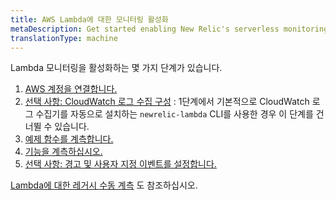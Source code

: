 ```yaml
---
title: AWS Lambda에 대한 모니터링 활성화
metaDescription: Get started enabling New Relic's serverless monitoring for AWS Lambda.
translationType: machine
---
```


Lambda 모니터링을 활성화하는 몇 가지 단계가 있습니다.

1. [AWS 계정을 연결합니다.](/docs/serverless-function-monitoring/aws-lambda-monitoring/enable-lambda-monitoring/account-linking)
2. [선택 사항: CloudWatch 로그 수집 구성](/docs/logs/enable-log-management-new-relic/enable-log-monitoring-new-relic/aws-lambda-sending-cloudwatch-logs) : 1단계에서 기본적으로 CloudWatch 로그 수집기를 자동으로 설치하는 `newrelic-lambda` CLI를 사용한 경우 이 단계를 건너뛸 수 있습니다.
3. [예제 함수를 계측합니다.](/docs/serverless-function-monitoring/aws-lambda-monitoring/enable-lambda-monitoring/instrument-example)
4. [기능을 계측하십시오.](/docs/serverless-function-monitoring/aws-lambda-monitoring/enable-lambda-monitoring/instrument-your-own)
5. [선택 사항: 경고 및 사용자 지정 이벤트를 설정합니다.](/docs/serverless-function-monitoring/aws-lambda-monitoring/enable-lambda-monitoring/configure-serverless-monitoring-aws-lambda)

[Lambda에 대한 레거시 수동 계측](/docs/serverless-function-monitoring/aws-lambda-monitoring/enable-lambda-monitoring/enable-serverless-monitoring-aws-lambda-legacy) 도 참조하십시오.